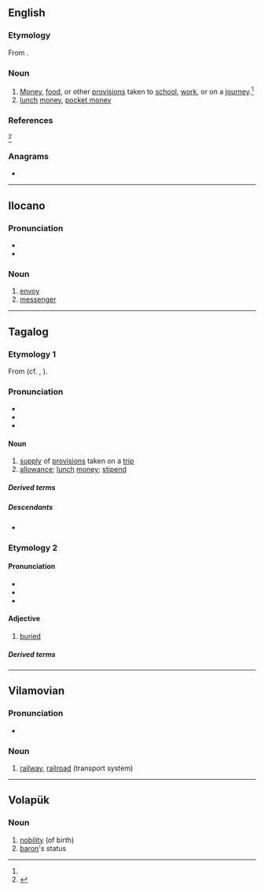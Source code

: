 ==English==

===Etymology===
From {{bor|en|tl|baon}}.

===Noun===
{{en-noun|?}} {{tlb|en|Philippines}}

# [[money|Money]], [[food]], or other [[provisions]] taken to [[school]], [[work]], or on a [[journey]].<ref name="OED June 2015"/>
# [[lunch]] [[money]], [[pocket money]]

===References===
<references>
<ref name="OED June 2015">{{R:OED Online|title=baon|code=33924987|part of speech=n|date=June 2015}}</ref>
</references>

===Anagrams===
* {{anagrams|en|a=abno|AONB|Abon|Bano|Bona|Oban|bona}}

----

==Ilocano==

===Pronunciation===
* {{hyph|ilo|ba|ón}}
* {{IPA|ilo|/baˈun/|[bɐˈon]}}

===Noun===
{{ilo-noun|baón}}

# [[envoy]]
# [[messenger]]

----

==Tagalog==

===Etymology 1===
From {{inh|tl|poz-pro|*balun}} (cf. {{cog|ceb|balon}}, {{cog|ilo|balon}}).

===Pronunciation===
* {{hyph|tl|ba|on}}
* {{tl-IPA|ba7on}}
* {{rhymes|tl|on}}

====Noun====
{{tl-noun}}

# [[supply]] of [[provision]]s taken on a [[trip]] {{gl|such as food, money, etc.}}
# [[allowance]]; [[lunch]] [[money]]; [[stipend]]

=====Derived terms=====
{{der3|tl|baunan|baunin|magbaon|pabaon|ipabaon|pabaunan|pagbabaon}}

=====Descendants=====
* {{desc|en|baon|bor=1}}

===Etymology 2===

====Pronunciation====
* {{hyphenation|tl|ba|ón}}
* {{tl-IPA|ba7ón}}
* {{rhymes|tl|on}}

====Adjective====
{{tl-adj|baón}}

# [[buried]]
#: {{syn|tl|nakabaon}}

=====Derived terms=====
{{der3|tl|pagbabaon|pabaunin|magbaon|mabaon|ibaon|bumaon|baunan|pinagbaunan}}

----

==Vilamovian==

===Pronunciation===
* {{audio|wym|Wym-baon (wersja Józefa Gary).ogg|Audio}}

===Noun===
{{wym-noun|g=f}}

# [[railway]], [[railroad]] (transport system)

----

==Volapük==

===Noun===
{{vo-noun}}

# [[nobility]] (of birth)
# [[baron]]'s status